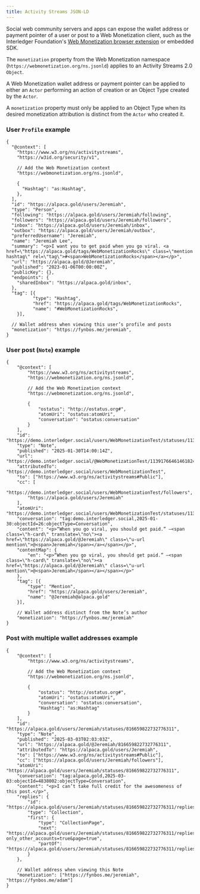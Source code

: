 ```yaml
---
title: Activity Streams JSON-LD
---
```



Social web community servers and apps can expose the wallet address or payment pointer of a user or post to a Web Monetization client, such as the Interledger Foundation's [Web Monetization browser extension](/supporters/get-started#install-the-extension) or embedded SDK.

The `monetization` property from the Web Monetization namespace (`https://webmonetization.org/ns.jsonld`) applies to an <LinkOut href="https://www.w3.org/TR/activitystreams-core/">Activity Streams 2.0</LinkOut> <LinkOut href="https://www.w3.org/TR/activitystreams-vocabulary/#dfn-object">`Object`</LinkOut>. 

A Web Monetization wallet address or payment pointer can be applied to either an <LinkOut href="https://www.w3.org/TR/activitystreams-vocabulary/#actor-types">`Actor`</LinkOut> performing an action of creation or an <LinkOut href="https://www.w3.org/TR/activitystreams-vocabulary/#object-types">Object Type</LinkOut> created by the `Actor`.

A `monetization` property must only be applied to an Object Type when its desired monetization attribution is distinct from the `Actor` who created it.

### User `Profile` example

```jsonc wrap
{
  "@context": [
    "https://www.w3.org/ns/activitystreams",
    "https://w3id.org/security/v1",

    // Add the Web Monetization context
    "https://webmonetization.org/ns.jsonld",

    {
      "Hashtag": "as:Hashtag",
    },
  ],
  "id": "https://alpaca.gold/users/Jeremiah",
  "type": "Person",
  "following": "https://alpaca.gold/users/Jeremiah/following",
  "followers": "https://alpaca.gold/users/Jeremiah/followers",
  "inbox": "https://alpaca.gold/users/Jeremiah/inbox",
  "outbox": "https://alpaca.gold/users/Jeremiah/outbox",
  "preferredUsername": "Jeremiah",
  "name": "Jeremiah Lee",
  "summary": "<p>I want you to get paid when you go viral. <a href=\"https://alpaca.gold/tags/WebMonetizationRocks\" class=\"mention hashtag\" rel=\"tag\">#<span>WebMonetizationRocks</span></a></p>",
  "url": "https://alpaca.gold/@Jeremiah",
  "published": "2023-01-06T00:00:00Z",
  "publicKey": {},
  "endpoints": {
    "sharedInbox": "https://alpaca.gold/inbox",
  },
  "tag": [{
          "type": "Hashtag",
          "href": "https://alpaca.gold/tags/WebMonetizationRocks",
          "name": "#WebMonetizationRocks",
    }],

  // Wallet address when viewing this user’s profile and posts
  "monetization": "https://fynbos.me/jeremiah",
}
```

### User post (`Note`) example

```jsonc wrap
{
	"@context": [
		"https://www.w3.org/ns/activitystreams",
		"https://webmonetization.org/ns.jsonld",

		// Add the Web Monetization context
		"https://webmonetization.org/ns.jsonld",

		{
			"ostatus": "http://ostatus.org#",
			"atomUri": "ostatus:atomUri",
			"conversation": "ostatus:conversation"
		}
	],
	"id": "https://demo.interledger.social/users/WebMonetizationTest/statuses/113917664614618248",
	"type": "Note",
	"published": "2025-01-30T14:00:14Z",
	"url": "https://demo.interledger.social/@WebMonetizationTest/113917664614618248",
	"attributedTo": "https://demo.interledger.social/users/WebMonetizationTest",
	"to": ["https://www.w3.org/ns/activitystreams#Public"],
	"cc": [
		"https://demo.interledger.social/users/WebMonetizationTest/followers",
		"https://alpaca.gold/users/Jeremiah"
	],
	"atomUri": "https://demo.interledger.social/users/WebMonetizationTest/statuses/113917664614618248",
	"conversation": "tag:demo.interledger.social,2025-01-30:objectId=26:objectType=Conversation",
	"content": "<p>“When you go viral, you should get paid.” —<span class=\"h-card\" translate=\"no\"><a href=\"https://alpaca.gold/@Jeremiah\" class=\"u-url mention\">@<span>Jeremiah</span></a></span></p>",
	"contentMap": {
		"en": "<p>“When you go viral, you should get paid.” —<span class=\"h-card\" translate=\"no\"><a href=\"https://alpaca.gold/@Jeremiah\" class=\"u-url mention\">@<span>Jeremiah</span></a></span></p>"
	},
	"tag": [{
		"type": "Mention",
		"href": "https://alpaca.gold/users/Jeremiah",
		"name": "@Jeremiah@alpaca.gold"
	}],

	// Wallet address distinct from the Note’s author
	"monetization": "https://fynbos.me/jeremiah"
}
```

### Post with multiple wallet addresses example

```jsonc wrap
{
	"@context": [
		"https://www.w3.org/ns/activitystreams",

		// Add the Web Monetization context
		"https://webmonetization.org/ns.jsonld",

		{
			"ostatus": "http://ostatus.org#",
			"atomUri": "ostatus:atomUri",
			"conversation": "ostatus:conversation",
			"Hashtag": "as:Hashtag"
		}
	],
	"id": "https://alpaca.gold/users/Jeremiah/statuses/816659822732776311",
	"type": "Note",
	"published": "2025-03-03T02:03:03Z",
	"url": "https://alpaca.gold/@Jeremiah/816659822732776311",
	"attributedTo": "https://alpaca.gold/users/Jeremiah",
	"to": ["https://www.w3.org/ns/activitystreams#Public"],
	"cc": ["https://alpaca.gold/users/Jeremiah/followers"],
	"atomUri": "https://alpaca.gold/users/Jeremiah/statuses/816659822732776311",
	"conversation": "tag:alpaca.gold,2025-03-03:objectId=4838002:objectType=Conversation",
	"content": "<p>I can’t take full credit for the awesomeness of this post.</p>",
	"replies": {
		"id": "https://alpaca.gold/users/Jeremiah/statuses/816659822732776311/replies",
		"type": "Collection",
		"first": {
			"type": "CollectionPage",
			"next": "https://alpaca.gold/users/Jeremiah/statuses/816659822732776311/replies?only_other_accounts=true&page=true",
			"partOf": "https://alpaca.gold/users/Jeremiah/statuses/816659822732776311/replies"
		}
	},

	// Wallet address when viewing this Note
	"monetization": ["https://fynbos.me/jeremiah", "https://fynbos.me/adam"]
}
```